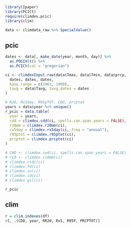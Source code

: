 ```r
library(Ipaper)
library(PCICt)
require(climdex.pcic)
library(clim)

data <- climdata_raw %>% SpecialValue()
```

## pcic

```r
dates <- data[, make_date(year, month, day)] %>%
  as.POSIXlt() %>%
  as.PCICt(cal = "gregorian")

ci <- climdexInput.raw(data$Tmax, data$Tmin, data$prcp,
  dates, dates, dates,
  base.range = c(1961, 1990),
  tavg = data$Tavg, tavg.dates = dates
)

# R20, Rx5day, R95pTOT, CDD, prcptot
years = data$year %>% unique()
r_pcic = data.table(
  year = years, 
  cdd = climdex.cdd(ci, spells.can.span.years = FALSE), 
  r20mm = climdex.r20mm(ci),
  rx5day = climdex.rx5day(ci, freq = "annual"),
  r95ptot = climdex.r95ptot(ci),
  prcptot = climdex.prcptot(ci)
)

# CWD <- climdex.cwd(ci, spells.can.span.years = FALSE)
# r10 <- climdex.r10mm(ci)
# climdex.csdi(ci)
# climdex.fd(ci)
# climdex.su(ci)
# climdex.id(ci)
# climdex.gsl(ci)

r_pcic
```


## clim

```r
r = clim.indexes(df)
r[, .(CDD, year, RR20, Rx5, R95P, PRCPTOT)]
```
